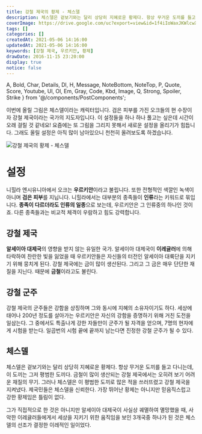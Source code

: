 ```yaml
---
title: 강철 제국의 황제 - 체스델
description: 체스델은 겉보기와는 달리 상당히 지혜로운 황제다. 항상 무거운 도끼를 들고 다니는데, 이 도끼는 그저 평범한 도끼다. 금철이 많이 생산되는 강철 제국에서는 오히려 보기 어려운 재질의 무기. 그러나 체스델은 이 평범한 도끼로 많은 적을 쓰러뜨렸고 강철 제국을 지켜냈다. 제국민들은 체스델을 신뢰한다. 가장 뛰어난 황제는 아니지만 믿음직스럽고 강한 황제임은 틀림이 없다. 그가 직접적으로 한 것은 아니지만 알세이아 대제국이 사실상 궤멸하여 멸망했을 때, 사악한 이레귤러들에게서 세상을 지키기 위한 움직임을 보인 3개국중 하나가 된 것은 체스델의 선조가 결정한 이레적인 일이었다.
coverImage: https://drive.google.com/uc?export=view&id=1f4iIoWaxJKWlcwXPUwiWEbKynklzrw6E
tags: []
categories: []
createdAt: 2021-05-06 14:16:00
updatedAt: 2021-05-06 14:16:00
keywords: [강철 제국, 우르키안, 황제]
drawDate: 2016-11-15 23:20:00
display: true
notice: false
---
```


  A, Bold, Char, Details, Dl, H, Message, NoteBottom, NoteTop, P,
  Quote, Score, Youtube, Ul, Ol, Em, Gray, Code, Kbd, Image,
  Q, Strong, Spoiler, Strike
} from '@/components/PostComponents';

이번에 올릴 그림은 체스델이라는 캐릭터입니다. 검은 피부를 가진 오크들의 현 수장이자 강철 제국이라는 국가의 지도자입니다. 이 설정들을 하나 하나 풀고는 싶은데 시간이 오래 걸릴 것 같네요! 요즘에는 또 그림을 그리지 못해서 새로운 설정을 올리기가 힘듭니다. 그래도 올릴 설정은 아직 많이 남아있으니 천천히 올려보도록 하겠습니다.

![강철 제국의 황제 - 체스델](https://i.postimg.cc/gm2jHzzs/2016-11-15-23-20.png)

# 설정
니힐라 엔시유니아에서 오크는 **우르키안**이라고 불립니다. 또한 전형적인 색깔인 녹색이 아니며 **검은 피부**를 지닙니다. 니힐라에서는 대부분의 종족들이 **인류**라는 키워드로 묶입니다. **종족이 다르더라도 인류의 일종**으로 보는데, 우르키안은 그 인류중의 하나인 것이죠. 다른 종족들과는 비교적 체격이 우람하고 힘도 강력합니다.

## 강철 제국
**알세이아 대제국**의 영향을 받지 않는 유일한 국가. 알세이아 대제국이 **이레귤러**에 의해 타락하여 찬란한 빛을 잃었을 때 우르키안들은 자신들의 터전인 알세이아 대륙단을 지키기 위해 뭉치게 된다. 강철 제국에는 금이 많이 생산된다. 그리고 그 금은 매우 단단한 재질을 지닌다. 때문에 **금철**이라고도 불린다.

## 강철 군주
강철 제국의 군주들은 강함을 상징하며 그와 동시에 지혜의 소유자이기도 하다. 세상에 태어나 200년 정도를 살아가는 우르키안은 자신의 강함을 증명하기 위해 거친 도전을 일삼는다. 그 중에서도 특출나게 강한 자들만이 군주가 될 자격을 얻으며, 7명의 현자에게 시험을 받는다. 일곱번의 시험 끝에 끝까지 남는다면 진정한 강철 군주가 될 수 있다.

## 체스델
체스델은 겉보기와는 달리 상당히 지혜로운 황제다. 항상 무거운 도끼를 들고 다니는데, 이 도끼는 그저 평범한 도끼다. 금철이 많이 생산되는 강철 제국에서는 오히려 보기 어려운 재질의 무기. 그러나 체스델은 이 평범한 도끼로 많은 적을 쓰러뜨렸고 강철 제국을 지켜냈다. 제국민들은 체스델을 신뢰한다. 가장 뛰어난 황제는 아니지만 믿음직스럽고 강한 황제임은 틀림이 없다.

그가 직접적으로 한 것은 아니지만 알세이아 대제국이 사실상 궤멸하여 멸망했을 때, 사악한 이레귤러들에게서 세상을 지키기 위한 움직임을 보인 3개국중 하나가 된 것은 체스델의 선조가 결정한 이레적인 일이었다.

